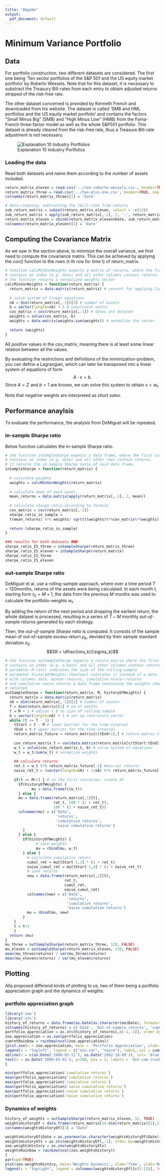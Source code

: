 ```yaml
---
title: "Abgabe"
output:
  pdf_document: default
---
```

# Minimum Variance Portfolio

## Data
For portfolio construction, two different datasets are considered. The first one being 'Ten sector portfolios of the S&P 501 and the US equity market portfolio' by Roberto Wessels. Note that for this dataset, it is necessary to substract the Treasury Bill-rates from each entry to obtain adjusted returns stripped of the risk-free rate.

The other dataset concerned is provided by Kenneth French and downloaded from his website. The dataset is called 'SMB and HML portfolios and the US equity market portfolio' and contains the factors "Small Minus Big" (SMB) and "High Minus Low" (HMB) from the Fama-French three-factor model as well as the whole S&P501 portfolio. This dataset is already cleared from the risk-free rate, thus a Treasure Bill-rate adjustment is not necessary.

![Explanation 10 Industry Portfolios](10-industry-portfolios-explanation.png)

### Loading the data
Read both datasets and name them according to the number of assets included.
```r
return_matrix_eleven = read.csv('../ten-roberto-wessels.csv', header=TRUE, sep=',')
return_matrix_three = read.csv('../two-plus-one.csv', header=TRUE, sep = ',')
colnames(return_matrix_three)[1] = 'Date'

# data-cleaning: subtracting the tbill-rate from returns
sub_return_matrix = subset(return_matrix_eleven, select = -c(13))
sub_return_matrix = apply(sub_return_matrix[,-1], 2, '-', return_matrix_eleven[,13])
return_matrix_eleven = cbind(return_matrix_eleven$Date, sub_return_matrix)
colnames(return_matrix_eleven)[1] = 'Date'
```

## Computing the Covariance Matrix
As we saw in the section above, to minimize the overall variance, we first need to compute the covariance matrix. This can be achieved by applying the cov() function to the rows (t-th row for time t) of return_matrix.
```r
# function calcMinVarWeights expects a matrix of returns, where the first column
# contains an index (e.g. date) and all other columns contain returns.
# the function returns a normalized weights vector
calcMinVarWeights = function(return_matrix) {
  return_matrix = data.matrix(return_matrix) # convert for applying linear algebra
  
  # solve system of linear equations
  nA = dim(return_matrix[,-1])[2] # number of assets
  b = vector(length=nA) + 1 # constraint-vector
  cov_matrix = cov(return_matrix[,-1]) # dates are deleted
  weights = solve(cov_matrix, b)
  weights = data.matrix(weights/sum(weights)) # normalize the vector
  
  return (weights)
}
```
All positive values in the cov_matrix, meaning there is at least some linear relation between all the values. 

By evaluating the restrictions and definitions of the minimization-problem, you can define a Lagrangian, which can later be transposed into a linear system of equations of form
$$A \cdot x = b.$$ 
Since $A = \Sigma$ and $b = 1$ are known, we can solve this system to obtain $x = w_t.$

Note that negative weights are interpreted as *short sales*.

## Performance anaylsis
To evaluate the performance, the analysis from DeMiguel will be repeated. 

### in-sample Sharpe ratio
Below function calculates the in-sample Sharpe ratio.
```r
# the function inSamplesharpe expects a data frame, where the first column 
# contains an index (e.g. date) and all other rows contain returns.
# it returns the in-sample Sharpe ratio of said data frame.
inSampleSharpe = function(return_matrix) {
  
  # calculate weights
  weights = calcMinVarWeights(return_matrix)
  
  # calculate mean of each asset
  mean_returns = data.matrix(apply(return_matrix[,-1], 2, mean)) 
  
  # calculate sharpe-ratio according to formula
  cov_matrix = cov(return_matrix[,-1])
  sharpe_ratio_in_sample = 
  t(mean_returns) %*% weights/ sqrt(t(weights)%*%cov_matrix%*%weights)
  
  return (sharpe_ratio_in_sample)
}

### results for both datasets ###
sharpe_ratio_IS_three = inSampleSharpe(return_matrix_three)
sharpe_ratio_IS_eleven = inSampleSharpe(return_matrix)
sharpe_ratio_IS_three
sharpe_ratio_IS_eleven
```

### out-sample Sharpe ratio
DeMiguel et al. use a rolling-sample approach, where over a time period $T = 120$months, returns of the assets were being calculated. In each month $t$, starting form $t_0 = M + 1$, the data from the previous $M$ months was used to calculate the portfolio-weights $w_t$.

By adding the return of the next period and dropping the earliest return, the whole dataset is processed, resulting in a series of $T - M$ monthly *out-of-sample* returns generated by each strategy.

Then, the *out-of-sample Sharpe ratio* is computed. It consists of the sample mean of out-of-sample excess return $\mu_k$, devided by their sample standard deviation $\sigma_k$:
$$SR = \dfrac{\mu_k}{\sigma_k}$$

```r
# the function outSampleSharpe expects a return_matrix where the first column
# contains an index (e.g. a Date) and all other columns contain returns.
# parameter M (int) indicates the size of the rolling-sample
# parameter historyOfWeights (boolean) indicates if instead of a data frame
# with columns date, minvar-returns, cumulative minvar-returns 
# and cumulative naive-returns a data frame containing the weights should be 
# returned
outSampleSharpe = function(return_matrix, M, historyOfWeights) {
  return_matrix = data.matrix(return_matrix)
  nA = dim(return_matrix[,-1])[2] # number of assets
  T = dim(return_matrix)[1] # no of months
  t = M + 1 # adjust t_0 to size of rolling-sample
  b = vector(length=nA) + 1 # set up restraints_vector
  while (t <= T - 1) {
    tStart = t - M # lower barrier for the time-interval
    tEnd = t # upper barrier for the time-interval
    return_matrix_future = return_matrix[c(tEnd+1),] # return matrix t+1 in the future
    
    cov_return_matrix_t = cov(data.matrix(return_matrix[c(tStart:tEnd),-1])) # calculate cov-matrix for time t
    w_t = solve(cov_return_matrix_t, b) # solve system of equations
    w_t = w_t/sum(w_t) # normalize weights
  
    ## calculate returns
    ret_t = w_t %*% return_matrix_future[-1] #min-var returns
    naive_ret_t = (vector(length=nA) + 1/nA) %*% return_matrix_future[-1] #naive returns
  
    if(t == M+1) { # in the first iteration, create df
      if(historyOfWeights) {
            mu = data.frame(t(w_t))
      } else {
      mu = data.frame(return_matrix[,1][t], 
                      ret_t, 100 * (1 + ret_t), 
                      100 * (1 + naive_ret_t))
      colnames(mu) = c('Date', 
                       'returns', 
                       'cumulative returns', 
                       'naive cumulative returns')
        }
      } else {
        if(historyOfWeights) {
              # save weights
              mu = rbind(mu, w_t)
        } else {
          # calculate cumulative return
          cumul_ret = mu[tStart-1,3] * (1 + ret_t)
          naive_cumul_ret = mu[tStart-1,4] * (1 + naive_ret_t)
          # save returns
          new = data.frame(return_matrix[,1][t], 
                           ret_t, 
                           cumul_ret, 
                           naive_cumul_ret)
          colnames(new) = c('Date', 
                            'returns', 
                            'cumulative returns', 
                            'naive cumulative returns')
          mu = rbind(mu, new)
        }
    }
    t = t+1
    }
  return (mu)
}
mu_three = outSampleSharpe(return_matrix_three, 120, FALSE)
mu_eleven = outSampleSharpe(return_matrix_eleven, 120, FALSE)
mean(mu_three$returns) / var(mu_three$returns)
mean(mu_eleven$returns) / var(mu_eleven$returns)
```


## Plotting
Alla proposed differend kinds of plotting to us, two of them being a portfolio appreciation graph and the dynamics of weights. 

### portfolio appreciation graph
```r
library('zoo')
library('xts')
history_of_returns = data.frame(as.Date(as.character(mu$Date), format="%Y%m%d"), mu[,c(2:4)])
colnames(history_of_returns) = c('Date', 'Out-of-sample returns', 'cumulative returns', 'naive cumulative returns')
portfolio_appreciation = as.xts(history_of_returns[,c(-1,-2)], order.by=history_of_returns$Date)
zoo.appreciation = as.zoo(portfolio_appreciation)
cumretRainbow = rainbow(ncol(zoo.appreciation))
{plot.zoo(x = zoo.appreciation, main = 'Portfolio Appreciation', xlab='Time', ylab='Cumulative Risk-free Return (in %)', col = cumretRainbow, screens = 1)
legend(x = "topleft", legend = c("min-var", "naive"), lwd=5, col = cumretRainbow)
abline(v = c(as.Date('2000-03-11'), as.Date('2002-10-09')), col= 'blue')
text(x = as.Date('2000-03-01'), y=700, pos = 2, labels = 'dot-com crash', col='blue')
}

min(portfolio_appreciation$`cumulative returns`)
mean(portfolio_appreciation$`cumulative returns`)
max(portfolio_appreciation$`cumulative returns`)
mean(portfolio_appreciation$`naive cumulative returns`)
max(portfolio_appreciation$`naive cumulative returns`)
min(portfolio_appreciation$`naive cumulative returns`)
```

### Dynamics of weights
```r
history_of_weights = outSampleSharpe(return_matrix_eleven, 12, TRUE)
weightsHistoryDf = data.frame(return_matrix[14:dim(return_matrix)[1],1], history_of_weights)
colnames(weightsHistoryDf)[1] = "Date"

weightsHistoryDf$Date = as.yearmon(as.character(weightsHistoryDf$Date), format="%Y%m")
weightsHistoryXts = as.xts(weightsHistoryDf[,-1], order.by=weightsHistoryDf$Date)
zoo.weightsHistory = as.zoo(weightsHistoryXts)
weightsRainbow = rainbow(ncol(zoo.weightsHistory))
{
par(xpd=TRUE)
plot(zoo.weightsHistory, main='Weights Dynamics', xlab='Time', ylab='Relative Share of Portfolio (in %)', screens=1, col=weightsRainbow, xpd=TRUE)
legend(x = "topright", legend = colnames(weightsHistoryDf)[c(2:12)], lwd=2, col = weightsRainbow, inset=c(-0.06,0), xpd=TRUE, pt.cex = 1, cex = 0.5)}
```